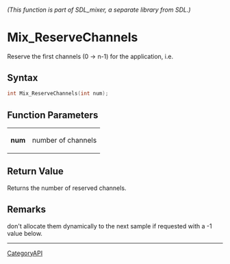 ====== (This function is part of SDL_mixer, a separate library from SDL.) ======
= Mix_ReserveChannels =

Reserve the first channels (0 -> n-1) for the application, i.e.

== Syntax ==

<syntaxhighlight lang='c'>
int Mix_ReserveChannels(int num);
</syntaxhighlight>

== Function Parameters ==

{|
|'''num'''
|number of channels
|}

== Return Value ==

Returns the number of reserved channels.

== Remarks ==

don't allocate them dynamically to the next sample if requested with a -1
value below.

----
[[CategoryAPI]]


